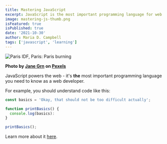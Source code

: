 ```yaml
---
title: Mastering JavaScript
excerpt: JavaScript is the most important programming language for web development. You probably don't know it well enough!
image: mastering-js-thumb.png
isFeatured: true
isPublished: true
date: '2021-10-30'
author: Maria D. Campbell
tags: ['javascript', 'learning']
---
```


![Paris IDF, Paris: Paris burning](pexels-jane-grn-6015396.jpg)

**Photo by [Jane Grn](https://www.pexels.com/@jane/) on [Pexels](https://www.pexels.com/photo/firemen-extinguishing-a-blazing-car-fire-6015396/)**

JavaScript powers the web - it's **the** most important programming language you need to know as a web developer.

For example, you should understand code like this:

```js
const basics = 'Okay, that should not be too difficult actually';

function printBasics() {
  console.log(basics):
}

printBasics();
```

Learn more about it [here](https://academind.com).

